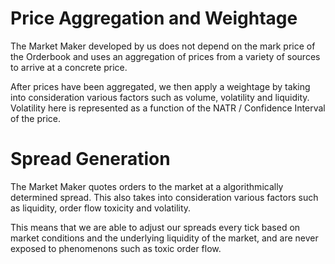 # Price Aggregation and Weightage

The Market Maker developed by us does not depend on the mark price of the Orderbook and uses an aggregation of prices from
a variety of sources to arrive at a concrete price.

After prices have been aggregated, we then apply a weightage by taking into consideration various factors such as volume, volatility
and liquidity. Volatility here is represented as a function of the NATR / Confidence Interval of the price.

# Spread Generation

The Market Maker quotes orders to the market at a algorithmically determined spread. This also takes into consideration various factors
such as liquidity, order flow toxicity and volatility.

This means that we are able to adjust our spreads every tick based on market conditions and the underlying liquidity of the market,
and are never exposed to phenomenons such as toxic order flow.
